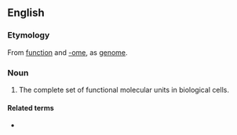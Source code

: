 ==English==
{{wikipedia}}

===Etymology===
From [[function]] and [[-ome]], as [[genome]].

===Noun===
{{en-noun}}
# {{label|en|biochemistry|genetics}} The complete set of functional molecular units in biological cells.

====Related terms====
* {{l|en|functional genomics}}